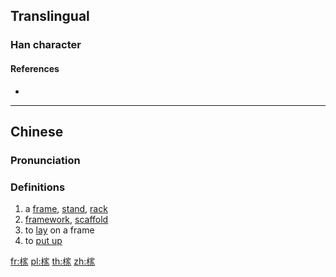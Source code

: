 {{character info/new}}
==Translingual==

===Han character===
{{Han char|rn=75|rad=木|as=10|sn=14|four=|canj=DJMO,XDJMO|ids=⿰木家}}

====References====
* {{Han ref|kx=0543.280|dkj=15250|dj=0931.150|hdz=21270.020|uh=69A2|ud=27042}}

----

==Chinese==
{{zh-forms}}

===Pronunciation===
{{zh-pron
|m=jià
|c=gaa3
|mc=
|oc=
|ma=
|cat=n,v
}}

===Definitions===
{{zh-hanzi}}

# a [[frame]], [[stand]], [[rack]]
# [[framework]], [[scaffold]]
# to [[lay]] on a frame
# to [[put up]]

[[fr:榢]]
[[pl:榢]]
[[th:榢]]
[[zh:榢]]